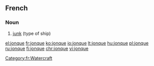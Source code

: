 ==French==

===Noun===
{{fr-noun|f}}

# [[junk]] (type of ship)

[[Category:fr:Watercraft]]

[[el:jonque]]
[[fr:jonque]]
[[ko:jonque]]
[[io:jonque]]
[[lt:jonque]]
[[hu:jonque]]
[[pl:jonque]]
[[ru:jonque]]
[[fi:jonque]]
[[chr:jonque]]
[[vi:jonque]]